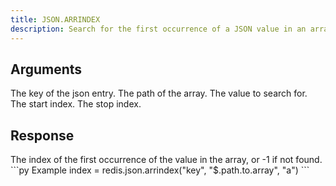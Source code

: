 ```yaml
---
title: JSON.ARRINDEX
description: Search for the first occurrence of a JSON value in an array.
---
```


## Arguments

<ParamField body="key" type="str" required>
    The key of the json entry.
</ParamField>
<ParamField body="path" type="str" default="$">
    The path of the array.
</ParamField>

<ParamField body="value" type="TValue" required>
    The value to search for.
</ParamField>

<ParamField body="start" type="int" default={0}>
    The start index.
</ParamField>
<ParamField body="stop" type="int" default={0}>
    The stop index.
</ParamField>


## Response

<ResponseField type="int" required>
  The index of the first occurrence of the value in the array, or -1 if not found.
</ResponseField>

<RequestExample>
```py Example
index = redis.json.arrindex("key", "$.path.to.array", "a")
```
</RequestExample>
